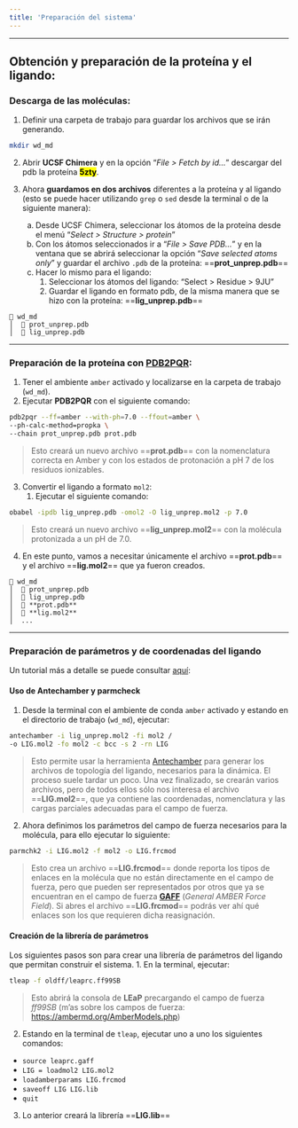 ```yaml
---
title: 'Preparación del sistema'
---
```

***

## Obtención y preparación de la proteína y el ligando:

### Descarga de las moléculas:
   
1.  Definir una carpeta de trabajo para guardar los archivos que se irán generando.  
```bash
mkdir wd_md
```
        
2.  Abrir **UCSF Chimera** y en la opción "*File > Fetch by id...*" descargar del pdb la proteína **<mark>5zty</mark>**.
        
3.  Ahora **guardamos en dos archivos** diferentes a la proteína y al ligando (esto se puede hacer utilizando  `grep` o `sed` desde la terminal o de la siguiente manera):
    a. Desde UCSF Chimera, seleccionar los átomos de la proteína desde el menú "*Select > Structure > protein*"
    b. Con los átomos seleccionados ir a "*File > Save PDB...*" y en la ventana que se abrirá seleccionar la opción "*Save selected atoms only*" y guardar el archivo `.pdb` de la proteína: ==**prot_unprep.pdb**==
    c.  Hacer lo mismo para el ligando:
        1.  Seleccionar los átomos del ligando: "Select > Residue > 9JU"
        2.  Guardar el ligando en formato pdb, de la misma manera que se hizo con la proteína: ==**lig_unprep.pdb**==

```
📂 wd_md
│  📜 prot_unprep.pdb
│  📜 lig_unprep.pdb

```

***
### Preparación de la proteína con [PDB2PQR](https://pdb2pqr.readthedocs.io/en/latest/using/):

1.  Tener el ambiente `amber` activado y localizarse en la carpeta de trabajo (`wd_md`).
2.  Ejecutar **PDB2PQR** con el siguiente comando:
```bash
pdb2pqr --ff=amber --with-ph=7.0 --ffout=amber \
--ph-calc-method=propka \
--chain prot_unprep.pdb prot.pdb
```
> Esto creará un nuevo archivo ==**prot.pdb**== con la nomenclatura correcta en Amber y con los estados de protonación a pH 7 de los residuos ionizables.

3.  Convertir el ligando a formato `mol2`:
    1.  Ejecutar el siguiente comando:
        	
```bash
obabel -ipdb lig_unprep.pdb -omol2 -O lig_unprep.mol2 -p 7.0
```
> Esto creará un nuevo archivo ==**lig_unprep.mol2**== con la molécula protonizada a un pH de 7.0.

4.  En este punto, vamos a necesitar únicamente el archivo ==**prot.pdb**== y el archivo ==**lig.mol2**== que ya fueron creados.

```
📂 wd_md
│  📜 prot_unprep.pdb
│  📜 lig_unprep.pdb
│  📜 **prot.pdb**
│  📜 **lig.mol2**
│  ...
```


***
### Preparación de parámetros y de coordenadas del ligando
Un tutorial más a detalle se puede consultar [aquí](http://ambermd.org/tutorials/basic/tutorial4b/index.php):

#### Uso de Antechamber y parmcheck

1.  Desde la terminal con el ambiente de conda `amber` activado y estando en el directorio de trabajo (`wd_md`), ejecutar:

```bash
antechamber -i lig_unprep.mol2 -fi mol2 /
-o LIG.mol2 -fo mol2 -c bcc -s 2 -rn LIG
```
> Esto permite usar la herramienta [Antechamber](http://ambermd.org/antechamber/antechamber.html) para generar los archivos de topología del ligando, necesarios para la dinámica.
> El proceso suele tardar un poco. Una vez finalizado, se crearán varios archivos, pero de todos ellos sólo nos interesa el archivo ==**LIG.mol2**==, que ya contiene las coordenadas, nomenclatura y las cargas parciales adecuadas para el campo de fuerza.

2. Ahora definimos los parámetros del campo de fuerza necesarios para la molécula, para ello ejecutar lo siguiente:

```bash
parmchk2 -i LIG.mol2 -f mol2 -o LIG.frcmod
```

> Esto crea un archivo ==**LIG.frcmod**== donde reporta los tipos de enlaces en la molécula que no están directamente en el campo de fuerza, pero que pueden ser representados por otros que ya se encuentran en el campo de fuerza **[GAFF](http://ambermd.org/antechamber/gaff.html)** (*General AMBER Force Field*).
> Si abres el archivo ==**LIG.frcmod**== podrás ver ahí qué enlaces son los que requieren dicha reasignación.

#### Creación de la librería de parámetros

 Los siguientes pasos son para crear una librería de parámetros del ligando que permitan construir el sistema.
1. En la terminal, ejecutar:

```bash
tleap -f oldff/leaprc.ff99SB
```
> Esto abrirá la consola de **LEaP** precargando el campo de fuerza *ff99SB* (m'as sobre los campos de fuerza: [https://ambermd.org/AmberModels.php](https://ambermd.org/AmberModels.php))

2. Estando en la terminal de `tleap`, ejecutar uno a uno los siguientes comandos:

-  `source leaprc.gaff`
-  `LIG = loadmol2 LIG.mol2`
-  `loadamberparams LIG.frcmod`
-  `saveoff LIG LIG.lib`
-  `quit`
  
3. Lo anterior creará la librería ==**LIG.lib**==